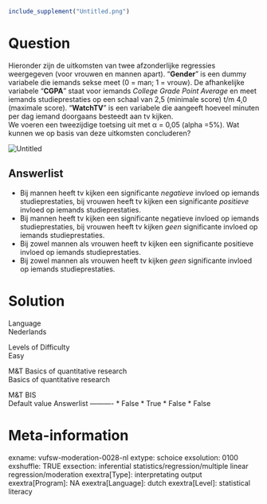```{r, echo = FALSE, results = "hide"}
include_supplement("Untitled.png")
```

Question
========
Hieronder zijn de uitkomsten van twee afzonderlijke regressies
weergegeven (voor vrouwen en mannen apart). “**Gender**” is een dummy
variabele die iemands sekse meet (0 = man; 1 = vrouw). De afhankelijke
variabele “**CGPA**” staat voor iemands *College Grade Point Average* en
meet iemands studieprestaties op een schaal van 2,5 (minimale score) t/m
4,0 (maximale score). “**WatchTV**” is een variabele die aangeeft
hoeveel minuten per dag iemand doorgaans besteedt aan tv kijken.  
We voeren een tweezijdige toetsing uit met α = 0,05 (alpha =5%). Wat
kunnen we op basis van deze uitkomsten concluderen?   
  
<img src="Untitled.png" class="fr-fic fr-dii enlargeimage tvcss_2"
alt="Untitled" />

Answerlist
----------
* Bij mannen heeft tv kijken een significante *negatieve *invloed op
  iemands studieprestaties, bij vrouwen heeft tv kijken een significante
  *positieve* invloed op iemands studieprestaties.
* Bij mannen heeft tv kijken een significante negatieve invloed op iemands
  studieprestaties, bij vrouwen heeft tv kijken *geen* significante
  invloed op iemands studieprestaties.
* Bij zowel mannen als vrouwen heeft tv kijken een significante positieve
  invloed op iemands studieprestaties.
* Bij zowel mannen als vrouwen heeft tv kijken *geen* significante invloed
  op iemands studieprestaties.

Solution
========











Language  
Nederlands

Levels of Difficulty  
Easy

M&T Basics of quantitative research  
Basics of quantitative research

M&T BIS  
Default value
Answerlist
----------
* False
* True
* False
* False

Meta-information
================
exname: vufsw-moderation-0028-nl
extype: schoice
exsolution: 0100
exshuffle: TRUE
exsection: inferential statistics/regression/multiple linear regression/moderation
exextra[Type]: interpretating output
exextra[Program]: NA
exextra[Language]: dutch
exextra[Level]: statistical literacy

